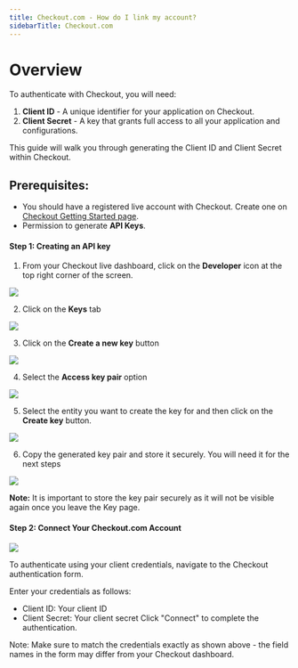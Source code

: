 ```yaml
---
title: Checkout.com - How do I link my account?
sidebarTitle: Checkout.com
---
```




# Overview

To authenticate with Checkout, you will need:
1. **Client ID** - A unique identifier for your application on Checkout.
2. **Client Secret** - A key that grants full access to all your application and configurations.

This guide will walk you through generating the Client ID and Client Secret within Checkout.


## Prerequisites:
- You should have a registered live account with Checkout. Create one on [Checkout Getting Started page](https://checkout.com/).
- Permission to generate **API Keys**.

#### Step 1: Creating an API key

1. From your Checkout live dashboard, click on the **Developer** icon at the top right corner of the screen.

<img src="/integrations/all/checkout-com/checkout-com_developer_settings.png" />

2. Click on the **Keys** tab

<img src="/integrations/all/checkout-com/checkout-com_select_keys_tab.png" />

3. Click on the **Create a new key** button

<img src="/integrations/all/checkout-com/checkout-com_create_new_api_key.png" />

4. Select the **Access key pair** option

<img src="/integrations/all/checkout-com/checkout-com_select_key_pair.png" />

5. Select the entity you want to create the key for and then click on the **Create key** button.

<img src="/integrations/all/checkout-com/checkout-com_create_api_key.png" />

6. Copy the generated key pair and store it securely. You will need it for the next steps

<img src="/integrations/all/checkout-com/checkout-com_copy_keys.png" />

**Note:** It is important to store the key pair securely as it will not be visible again once you leave the Key page.


#### Step 2: Connect Your Checkout.com Account

<img src="/integrations/all/checkout-com/connect_ui.png" />

To authenticate using your client credentials, navigate to the Checkout authentication form.

Enter your credentials as follows:
- Client ID: Your client ID
- Client Secret: Your client secret
Click "Connect" to complete the authentication.

Note: Make sure to match the credentials exactly as shown above - the field names in the form may differ from your Checkout dashboard.

